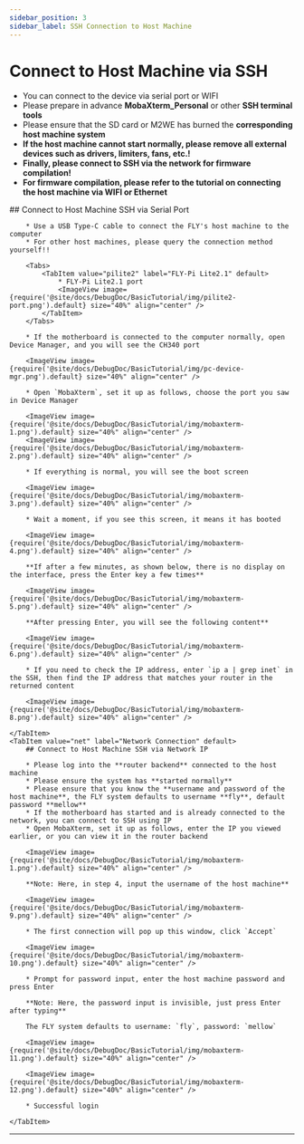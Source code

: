 ```yaml
---
sidebar_position: 3
sidebar_label: SSH Connection to Host Machine
---
```



# Connect to Host Machine via SSH


* You can connect to the device via serial port or WIFI
* Please prepare in advance **MobaXterm_Personal** or other **SSH terminal tools**
* Please ensure that the SD card or M2WE has burned the **corresponding host machine system**
* **If the host machine cannot start normally, please remove all external devices such as drivers, limiters, fans, etc.!**
* **Finally, please connect to SSH via the network for firmware compilation!**
* **For firmware compilation, please refer to the tutorial on connecting the host machine via WIFI or Ethernet**

<Tabs>
    <TabItem value="serial" label="Serial Port Connection" default>
        ## Connect to Host Machine SSH via Serial Port

        * Use a USB Type-C cable to connect the FLY's host machine to the computer
        * For other host machines, please query the connection method yourself!!

        <Tabs>
            <TabItem value="pilite2" label="FLY-Pi Lite2.1" default>
                * FLY-Pi Lite2.1 port
                <ImageView image={require('@site/docs/DebugDoc/BasicTutorial/img/pilite2-port.png').default} size="40%" align="center" />
            </TabItem>
        </Tabs>

        * If the motherboard is connected to the computer normally, open Device Manager, and you will see the CH340 port

        <ImageView image={require('@site/docs/DebugDoc/BasicTutorial/img/pc-device-mgr.png').default} size="40%" align="center" />

        * Open `MobaXterm`, set it up as follows, choose the port you saw in Device Manager

        <ImageView image={require('@site/docs/DebugDoc/BasicTutorial/img/mobaxterm-1.png').default} size="40%" align="center" />
        <ImageView image={require('@site/docs/DebugDoc/BasicTutorial/img/mobaxterm-2.png').default} size="40%" align="center" />

        * If everything is normal, you will see the boot screen

        <ImageView image={require('@site/docs/DebugDoc/BasicTutorial/img/mobaxterm-3.png').default} size="40%" align="center" />

        * Wait a moment, if you see this screen, it means it has booted

        <ImageView image={require('@site/docs/DebugDoc/BasicTutorial/img/mobaxterm-4.png').default} size="40%" align="center" />

        **If after a few minutes, as shown below, there is no display on the interface, press the Enter key a few times**

        <ImageView image={require('@site/docs/DebugDoc/BasicTutorial/img/mobaxterm-5.png').default} size="40%" align="center" />

        **After pressing Enter, you will see the following content**

        <ImageView image={require('@site/docs/DebugDoc/BasicTutorial/img/mobaxterm-6.png').default} size="40%" align="center" />

        * If you need to check the IP address, enter `ip a | grep inet` in the SSH, then find the IP address that matches your router in the returned content

        <ImageView image={require('@site/docs/DebugDoc/BasicTutorial/img/mobaxterm-8.png').default} size="40%" align="center" />

    </TabItem>
    <TabItem value="net" label="Network Connection" default>
        ## Connect to Host Machine SSH via Network IP

        * Please log into the **router backend** connected to the host machine
        * Please ensure the system has **started normally**
        * Please ensure that you know the **username and password of the host machine**, the FLY system defaults to username **fly**, default password **mellow**
        * If the motherboard has started and is already connected to the network, you can connect to SSH using IP
        * Open MobaXterm, set it up as follows, enter the IP you viewed earlier, or you can view it in the router backend

        <ImageView image={require('@site/docs/DebugDoc/BasicTutorial/img/mobaxterm-1.png').default} size="40%" align="center" />

        **Note: Here, in step 4, input the username of the host machine**

        <ImageView image={require('@site/docs/DebugDoc/BasicTutorial/img/mobaxterm-9.png').default} size="40%" align="center" />

        * The first connection will pop up this window, click `Accept`

        <ImageView image={require('@site/docs/DebugDoc/BasicTutorial/img/mobaxterm-10.png').default} size="40%" align="center" />

        * Prompt for password input, enter the host machine password and press Enter

        **Note: Here, the password input is invisible, just press Enter after typing**

        The FLY system defaults to username: `fly`, password: `mellow`

        <ImageView image={require('@site/docs/DebugDoc/BasicTutorial/img/mobaxterm-11.png').default} size="40%" align="center" />

        <ImageView image={require('@site/docs/DebugDoc/BasicTutorial/img/mobaxterm-12.png').default} size="40%" align="center" />

        * Successful login

    </TabItem>
</Tabs>

----